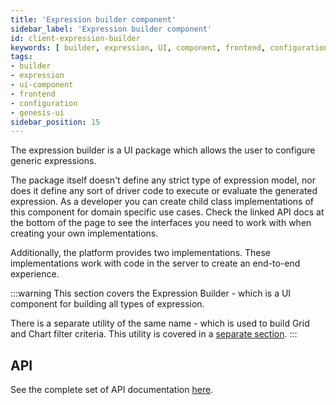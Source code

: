 ```yaml
---
title: 'Expression builder component'
sidebar_label: 'Expression builder component'
id: client-expression-builder
keywords: [ builder, expression, UI, component, frontend, configuration, dynamic, generator ]
tags:
- builder
- expression
- ui-component
- frontend
- configuration
- genesis-ui
sidebar_position: 15
---
```


The expression builder is a UI package which allows the user to configure generic expressions.

The package itself doesn't define any strict type of expression model, nor does it define any
sort of driver code to execute or evaluate the generated expression. As a developer you can create child class implementations of this component for domain specific use cases. Check the linked API docs at the bottom of the page
to see the interfaces you need to work with when creating your own implementations.

Additionally, the platform provides two implementations. These implementations work with code in the server to create an end-to-end experience.

:::warning
This section covers the Expression Builder - which is a UI component for building all types of expression.

There is a separate utility of the same name - which is used to build Grid and Chart filter criteria. This utility is covered in a [separate section](/develop/client-capabilities/criteria/expression-builder/).
:::

## API

See the complete set of API documentation [here](/develop/client-capabilities/expression-builder/docs/api/).

